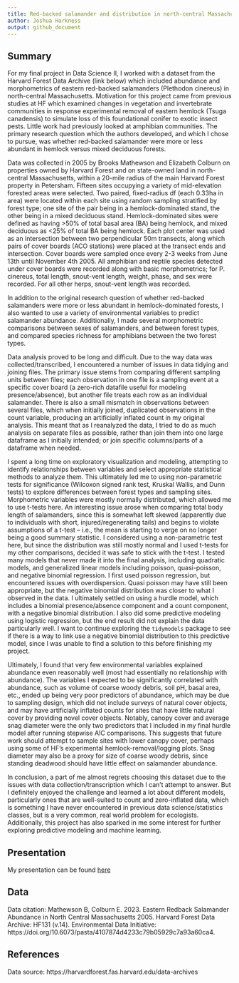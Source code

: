 ```yaml
---
title: Red-backed salamander and distribution in north-central Massachusetts
author: Joshua Harkness
output: github_document
---
```


## Summary
For my final project in Data Science II, I worked with a dataset from the Harvard Forest Data Archive (link below) which included abundance and morphometrics of eastern red-backed salamanders (Plethodon cinereus) in north-central Massachusetts.  Motivation for this project came from previous studies at HF which examined changes in vegetation and invertebrate communities in response experimental removal of eastern hemlock (Tsuga canadensis) to simulate loss of this foundational conifer to exotic insect pests.  Little work had previously looked at amphibian communities.  The primary research question which the authors developed, and which I chose to pursue, was whether red-backed salamander were more or less abundant in hemlock versus mixed deciduous forests.

Data was collected in 2005 by Brooks Mathewson and Elizabeth Colburn on properties owned by Harvard Forest and on state-owned land in north-central Massachusetts, within a 20-mile radius of the main Harvard Forest property in Petersham.  Fifteen sites occupying a variety of mid-elevation forested areas were selected.  Two paired, fixed-radius df (each 0.33ha in area) were located within each site using random sampling stratified by forest type; one site of the pair being in a hemlock-dominated stand, the other being in a mixed deciduous stand.  Hemlock-dominated sites were defined as having >50% of total basal area (BA) being hemlock, and mixed deciduous as <25% of total BA being hemlock.  Each plot center was used as an intersection between two perpendicular 50m transects, along which pairs of cover boards (ACO stations) were placed at the transect ends and intersection.  Cover boards were sampled once every 2-3 weeks from June 13th until November 4th 2005.  All amphibian and reptile species detected under cover boards were recorded along with basic morphometrics; for P. cinereus, total length, snout-vent length, weight, phase, and sex were recorded.  For all other herps, snout-vent length was recorded.

In addition to the original research question of whether red-backed salamanders were more or less abundant in hemlock-dominated forests, I also wanted to use a variety of environmental variables to predict salamander abundance.  Additionally, I made several morphometric comparisons between sexes of salamanders, and between forest types, and compared species richness for amphibians between the two forest types.

Data analysis proved to be long and difficult.  Due to the way data was collected/transcribed, I encountered a number of issues in data tidying and joining files.  The primary issue stems from comparing different sampling units between files; each observation in one file is a sampling event at a specific cover board (a zero-rich datafile useful for modeling presence/absence), but another file treats each row as an individual salamander.  There is also a small mismatch in observations between several files, which when initially joined, duplicated observations in the count variable, producing an artificially inflated count in my original analysis.  This meant that as I reanalyzed the data, I tried to do as much analysis on separate files as possible, rather than join them into one large dataframe as I initially intended; or join specific columns/parts of a dataframe when needed.

I spent a long time on exploratory visualization and modeling, attempting to identify relationships between variables and select appropriate statistical methods to analyze them.  This ultimately led me to using non-parametric tests for significance (Wilcoxon signed rank test, Kruskal Wallis, and Dunn tests) to explore differences between forest types and sampling sites.  Morphometric variables were mostly normally distributed, which allowed me to use t-tests here.  An interesting issue arose when comparing total body length of salamanders, since this is somewhat left skewed (apparently due to individuals with short, injured/regenerating tails) and begins to violate assumptions of a t-test -- i.e., the mean is starting to verge on no longer being a good summary statistic.  I considered using a non-parametric test here, but since the distribution was still mostly normal and I used t-tests for my other comparisons, decided it was safe to stick with the t-test.  I tested many models that never made it into the final analysis, including quadratic models, and generalized linear models including poisson, quasi-poisson, and negative binomial regression.  I first used poisson regression, but encountered issues with overdispersion.  Quasi poisson may have still been appropriate, but the negative binomial distribution was closer to what I observed in the data.  I ultimately settled on using a hurdle model, which includes a binomial presence/absence component and a count component, with a negative binomial distribution.  I also did some predictive modeling using logistic regression, but the end result did not explain the data particularly well.  I want to continue exploring the `tidymodels` package to see if there is a way to link use a negative binomial distribution to this predictive model, since I was unable to find a solution to this before finishing my project.

Ultimately, I found that very few environmental variables explained abundance even reasonably well (most had essentially no relationship with abundance).  The variables I expected to be significantly correlated with abundance, such as volume of coarse woody debris, soil pH, basal area, etc., ended up being very poor predictors of abundance, which may be due to sampling design, which did not include surveys of natural cover objects, and may have artificially inflated counts for sites that have little natural cover by providing novel cover objects. Notably, canopy cover and average snag diameter were the only two predictors that I included in my final hurdle model after running stepwise AIC comparisons.  This suggests that future work should attempt to sample sites with lower canopy cover, perhaps using some of HF's experimental hemlock-removal/logging plots.  Snag diameter may also be a proxy for size of coarse woody debris, since standing deadwood should have little effect on salamander abundance.

In conclusion, a part of me almost regrets choosing this dataset due to the issues with data collection/transcription which I can't attempt to answer.  But I definitely enjoyed the challenge and learned a lot about different models, particularly ones that are well-suited to count and zero-inflated data, which is something I have never encountered in previous data science/statistics classes, but is a very common, real world problem for ecologists.  Additionally, this project has also sparked in me some interest for further exploring predictive modeling and machine learning.


## Presentation

My presentation can be found [here](https://docs.google.com/presentation/d/1Tna8kLxuJGHAdAQ17Df_38RzThAZglP16X3g7tyfDAg/edit#slide=id.p)

## Data 
Data citation: Mathewson B, Colburn E. 2023. Eastern Redback Salamander Abundance in North Central Massachusetts 2005. Harvard Forest Data Archive: HF131 (v.14). Environmental Data Initiative: https://doi.org/10.6073/pasta/4107874d4233c79b05929c7a93a60ca4.

## References
Data source: https://harvardforest.fas.harvard.edu/data-archives
